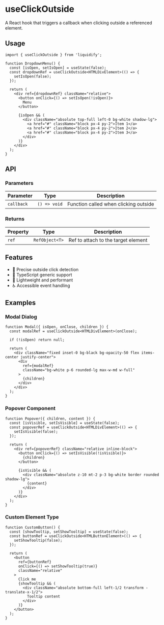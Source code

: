 # useClickOutside

A React hook that triggers a callback when clicking outside a referenced element.

## Usage

```tsx
import { useClickOutside } from 'liquidify';

function DropdownMenu() {
  const [isOpen, setIsOpen] = useState(false);
  const dropdownRef = useClickOutside<HTMLDivElement>(() => {
    setIsOpen(false);
  });

  return (
    <div ref={dropdownRef} className="relative">
      <button onClick={() => setIsOpen(!isOpen)}>
        Menu
      </button>
      
      {isOpen && (
        <div className="absolute top-full left-0 bg-white shadow-lg">
          <a href="#" className="block px-4 py-2">Item 1</a>
          <a href="#" className="block px-4 py-2">Item 2</a>
          <a href="#" className="block px-4 py-2">Item 3</a>
        </div>
      )}
    </div>
  );
}
```

## API

### Parameters

| Parameter | Type | Description |
|-----------|------|-------------|
| `callback` | `() => void` | Function called when clicking outside |

### Returns

| Property | Type | Description |
|----------|------|-------------|
| `ref` | `RefObject<T>` | Ref to attach to the target element |

## Features

- 🎯 Precise outside click detection
- 🔧 TypeScript generic support
- 🚀 Lightweight and performant
- ♿ Accessible event handling

## Examples

### Modal Dialog

```tsx
function Modal({ isOpen, onClose, children }) {
  const modalRef = useClickOutside<HTMLDivElement>(onClose);

  if (!isOpen) return null;

  return (
    <div className="fixed inset-0 bg-black bg-opacity-50 flex items-center justify-center">
      <div 
        ref={modalRef}
        className="bg-white p-6 rounded-lg max-w-md w-full"
      >
        {children}
      </div>
    </div>
  );
}
```

### Popover Component

```tsx
function Popover({ children, content }) {
  const [isVisible, setIsVisible] = useState(false);
  const popoverRef = useClickOutside<HTMLDivElement>(() => {
    setIsVisible(false);
  });

  return (
    <div ref={popoverRef} className="relative inline-block">
      <button onClick={() => setIsVisible(!isVisible)}>
        {children}
      </button>
      
      {isVisible && (
        <div className="absolute z-10 mt-2 p-3 bg-white border rounded shadow-lg">
          {content}
        </div>
      )}
    </div>
  );
}
```

### Custom Element Type

```tsx
function CustomButton() {
  const [showTooltip, setShowTooltip] = useState(false);
  const buttonRef = useClickOutside<HTMLButtonElement>(() => {
    setShowTooltip(false);
  });

  return (
    <button 
      ref={buttonRef}
      onClick={() => setShowTooltip(true)}
      className="relative"
    >
      Click me
      {showTooltip && (
        <div className="absolute bottom-full left-1/2 transform -translate-x-1/2">
          Tooltip content
        </div>
      )}
    </button>
  );
}
```